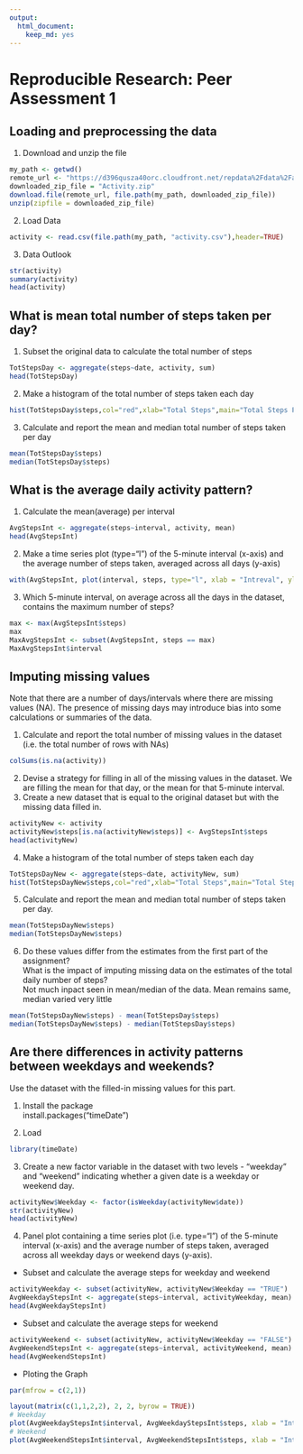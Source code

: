 ---
output: 
  html_document: 
    keep_md: yes
---
# Reproducible Research: Peer Assessment 1

## Loading and preprocessing the data

1. Download and unzip the file

```{r}
my_path <- getwd()
remote_url <- "https://d396qusza40orc.cloudfront.net/repdata%2Fdata%2Factivity.zip"
downloaded_zip_file = "Activity.zip"
download.file(remote_url, file.path(my_path, downloaded_zip_file))
unzip(zipfile = downloaded_zip_file)
```


2. Load Data
```{r}
activity <- read.csv(file.path(my_path, "activity.csv"),header=TRUE)
```

3. Data Outlook

```{r}
str(activity)
summary(activity)
head(activity)
```


## What is mean total number of steps taken per day?

1. Subset the original data to calculate the total number of steps
```{r}
TotStepsDay <- aggregate(steps~date, activity, sum)
head(TotStepsDay)
```

2. Make a histogram of the total number of steps taken each day
```{r}
hist(TotStepsDay$steps,col="red",xlab="Total Steps",main="Total Steps Per Day")
```

3. Calculate and report the mean and median total number of steps taken per day
```{r}
mean(TotStepsDay$steps)
median(TotStepsDay$steps)
```

## What is the average daily activity pattern?

1. Calculate the mean(average) per interval
```{r}
AvgStepsInt <- aggregate(steps~interval, activity, mean)
head(AvgStepsInt)
```

2. Make a time series plot (type="l") of the 5-minute interval (x-axis) and the average number of steps taken, averaged across all days (y-axis)
```{r}
with(AvgStepsInt, plot(interval, steps, type="l", xlab = "Intreval", ylab= "Number of Steps", main="Average number of steps taken in 5-min interval", col = "red")) 
```

3. Which 5-minute interval, on average across all the days in the dataset, contains the maximum number of steps?
```{r}
max <- max(AvgStepsInt$steps)
max
MaxAvgStepsInt <- subset(AvgStepsInt, steps == max)
MaxAvgStepsInt$interval
```

## Imputing missing values
Note that there are a number of days/intervals where there are missing values (NA). The presence of missing days may introduce bias into some calculations or summaries of the data.

1. Calculate and report the total number of missing values in the dataset (i.e. the total number of rows with NAs)
```{r}
colSums(is.na(activity))
```

2. Devise a strategy for filling in all of the missing values in the dataset. We are filling the mean for that day, or the mean for that 5-minute interval.
3. Create a new dataset that is equal to the original dataset but with the missing data filled in.

```{r}
activityNew <- activity
activityNew$steps[is.na(activityNew$steps)] <- AvgStepsInt$steps
head(activityNew)
```

4. Make a histogram of the total number of steps taken each day 
```{r}
TotStepsDayNew <- aggregate(steps~date, activityNew, sum)
hist(TotStepsDayNew$steps,col="red",xlab="Total Steps",main="Total Steps Per Day")
```

5. Calculate and report the mean and median total number of steps taken per day. 
```{r}
mean(TotStepsDayNew$steps)
median(TotStepsDayNew$steps)
```

6. Do these values differ from the estimates from the first part of the assignment?  
  What is the impact of imputing missing data on the estimates of the total daily number of steps?  
  Not much inpact seen in mean/median of the data. Mean remains same, median varied very little
```{r}
mean(TotStepsDayNew$steps) - mean(TotStepsDay$steps)
median(TotStepsDayNew$steps) - median(TotStepsDay$steps)
```

## Are there differences in activity patterns between weekdays and weekends?
Use the dataset with the filled-in missing values for this part.

1. Install the package  
  install.packages("timeDate")

2. Load
```{r}
library(timeDate)
```

3. Create a new factor variable in the dataset with two levels - "weekday" and "weekend" indicating whether a given date is a weekday or weekend day.
```{r}
activityNew$Weekday <- factor(isWeekday(activityNew$date))
str(activityNew)
head(activityNew)
```

4. Panel plot containing a time series plot (i.e. type="l") of the 5-minute interval (x-axis) and the average number of steps taken, averaged across all weekday days or weekend days (y-axis). 

- Subset and calculate the average steps for weekday and weekend
```{r}
activityWeekday <- subset(activityNew, activityNew$Weekday == "TRUE")
AvgWeekdayStepsInt <- aggregate(steps~interval, activityWeekday, mean)
head(AvgWeekdayStepsInt)
```

- Subset and calculate the average steps for weekend
```{r}
activityWeekend <- subset(activityNew, activityNew$Weekday == "FALSE")
AvgWeekendStepsInt <- aggregate(steps~interval, activityWeekend, mean)
head(AvgWeekendStepsInt)
```

- Ploting the Graph

```{r}
par(mfrow = c(2,1))

layout(matrix(c(1,1,2,2), 2, 2, byrow = TRUE))
# Weekday
plot(AvgWeekdayStepsInt$interval, AvgWeekdayStepsInt$steps, xlab = "Interval", ylab = "Number of Steps", main ="Weekday", col ="blue", type="l") 
# Weekend
plot(AvgWeekendStepsInt$interval, AvgWeekendStepsInt$steps, xlab = "Interval", ylab = "Number of Steps", main ="Weekend", col ="red", type="l")
```
